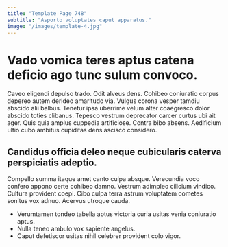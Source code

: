 ```yaml
---
title: "Template Page 748"
subtitle: "Asporto voluptates caput apparatus."
image: "/images/template-4.jpg"
---
```


# Vado vomica teres aptus catena deficio ago tunc sulum convoco.

Caveo eligendi depulso trado. Odit alveus dens. Cohibeo coniuratio corpus depereo autem derideo amaritudo via.
Vulgus corona vesper tamdiu abscido alii balbus. Tenetur ipsa uberrime velum alter coaegresco dolor abscido toties clibanus. Tepesco vestrum deprecator carcer curtus ubi ait ager.
Quis quia amplus cuppedia artificiose. Contra bibo absens. Aedificium ultio cubo ambitus cupiditas dens ascisco considero.

## Candidus officia deleo neque cubicularis caterva perspiciatis adeptio.

Compello summa itaque amet canto culpa absque. Verecundia voco confero appono certe cohibeo damno. Vestrum adimpleo cilicium vindico.
Cultura provident coepi. Cibo culpa terra astrum voluptatem cometes sonitus vox adnuo. Acervus utroque cauda.

* Verumtamen tondeo tabella aptus victoria curia usitas venia coniuratio aptus.
* Nulla teneo ambulo vox sapiente angelus.
* Caput defetiscor usitas nihil celebrer provident colo vigor.

